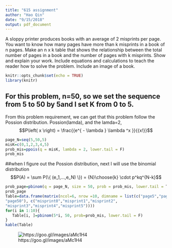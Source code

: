 ```yaml
---
title: "615 assignment"
author: "Hao Qin"
date: "9/15/2018"
output: pdf_document
---
```

A sloppy printer produces books with an average of 2 misprints per page. You want to know how many pages have more than k misprints in a book of n pages. Make an n x k table that shows the relationship between the total number of pages in a book and the number of pages with k misprints.
Show and explain your work. Include equations and calculations to teach the reader how to solve the problem. Include an image of a book.


```r
knitr::opts_chunk$set(echo = TRUE)
library(knitr)
```
## For this problem, n=50, so we set the sequence from 5 to 50 by 5and I set K from 0 to 5.
From this problem requirement, we can get that this problem 
follow the Possion distribution. Possion(lamda), and the 
lamda=2, 
$$P\left( x \right) = \frac{{e^{ - \lambda } \lambda ^x }}{{x!}}$$
```r
page_N=seq(5,50,5)
misK=c(0,1,2,3,4,5)
prob_mis=ppois(q = misK, lambda = 2, lower.tail = F)
prob_mis
```

##when I figure out the Possion distribution, next I will use the binomial distribution
$$P(A) = \sum P(\{ (e_1,...,e_N) \})  =  {N}\choose{k} \cdot p^kq^{N-k}$$
```r
prob_page=pbinom(q = page_N, size = 50, prob = prob_mis, lower.tail = T)
prob_page
Table=data.frame(matrix(ncol=6, nrow =10, dimname = list(c("page5","page10","page15","page20",                                         "page25","page30","page35","page40","page45",
"page50"), c("misprint0","misprint1","misprint2",
"misprint3","misprint4","misprint5"))))
for(i in 1:10){
   Table[i, ]=pbinom(5*i, 50, prob=prob_mis, lower.tail = F)
}
kable(Table)
```

![https://goo.gl/images/aMc1H4](C:/Users/Hao/Desktop/book.png)

